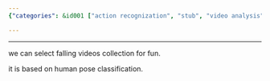```yaml
---
{"categories": &id001 ["action recognization", "stub", "video analysis"], "category": "Media Filtering", "date": "2022-04-05 04:07:30", "description": "This article explores the application of fall detection technology in media filtering, specifically focusing on selecting falling videos for entertainment. The technique utilizes human pose classification to identify suitable content.", "tags": *id001, "title": "Fall Detection Can Be Used For Media Filtering"}

---
```


------

we can select falling videos collection for fun.

it is based on human pose classification.

